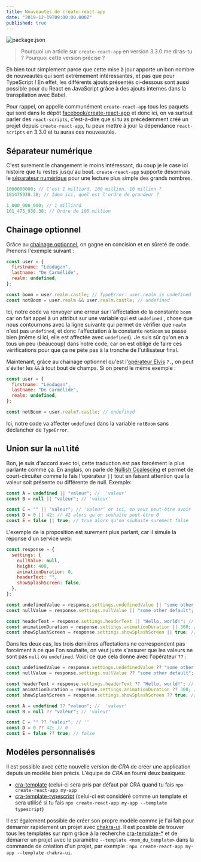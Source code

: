 ```yaml
---
title: Nouveautés de create-react-app
date: "2019-12-19T09:00:00.000Z"
published: true
---
```


![package.json](./package-json.png)

> Pourquoi un article sur `create-react-app` en version 3.3.0 me diras-tu ?
> Pourquoi cette version précise ?

Eh bien tout simplement parce que cette mise à jour apporte un bon nombre de
nouveautés qui sont extrêmement intéressantes, et pas que pour TypeScript ! En
effet, les différents ajouts présentés ci-dessous sont aussi possible pour du
React en JavaScript grâce à des ajouts internes dans la transpilation avec Babel.

Pour rappel, on appelle communément `create-react-app` tous les paquets qui sont
dans le dépôt [facebook/create-react-app](https://github.com/facebook/create-react-app)
et donc ici, on va surtout parler des `react-scripts`, c'est-à-dire que si tu as
précédemment créé un projet depuis `create-react-app`, tu peux mettre à jour la
dépendance `react-scripts` en 3.3.0 et tu auras ces nouveautés.

## Séparateur numérique

C'est surement le changement le moins intéressant, du coup je le case ici
histoire que tu restes jusqu'au bout. `create-react-app` supporte désormais le
[séparateur numérique](https://tc39.es/proposal-numeric-separator/) pour une
lecture plus simple des grands nombres.

```javascript {4-5}
1000000000; // C'est 1 milliard, 100 million, 10 million ?
101475938.38; // Idem ici, quel est l'ordre de grandeur ?

1_000_000_000; // 1 milliard
101_475_938.38; // Ordre de 100 million
```

## Chainage optionnel

Grâce au [chainage optionnel](https://tc39.es/proposal-optional-chaining/), on
gagne en concision et en sûreté de code. Prenons l'exemple suivant :

```javascript {7-8}
const user = {
  firstname: "Léodagan",
  lastname: "De Carmélide",
  realm: undefined,
};

const boom = user.realm.castle; // TypeError: user.realm is undefined
const notBoom = user.realm && user.realm.castle; // undefined
```

Ici, notre code va renvoyer une erreur sur l'affectation de la constante `boom`
car on fait appel à un attribut sur une variable qui est `undefined` , chose que
nous contournons avec la ligne suivante qui permet de vérifier que `realm` n'est
pas `undefined`, et donc l'affectation à la constante `notBoom` se passe bien
(même si ici, elle est affectée avec `undefined`). Je suis sûr qu'on en a tous
un peu (beaucoup) dans notre code, car on est obligé de faire ces vérifications
pour que ça ne pète pas à la tronche de l'utilisateur final.

Maintenant, grâce au chainage optionnel qu'est l'[opérateur Elvis](https://en.wikipedia.org/wiki/Elvis_operator)
`?.`, on peut s'éviter les `&&` à tout bout de champs. Si on prend le même
exemple :

```javascript {7}
const user = {
  firstname: "Léodagan",
  lastname: "De Carmélide",
  realm: undefined,
};

const notBoom = user.realm?.castle; // undefined
```

Ici, notre code va affecter `undefined` dans la variable `notBoom` sans
déclancher de `TypeError`.

## Union sur la `null`ité

Bon, je suis d'accord avec toi, cette traduction est pas forcément la plus
parlante comme ça. En anglais, on parle de [Nullish Coalescing](https://tc39.es/proposal-nullish-coalescing/)
et permet de court-circuiter comme le fais l'opérateur `||` tout en faisant
attention que la valeur soit présente ou différente de null. Exemple:

```javascript
const A = undefined || "valeur"; //  'valeur'
const B = null || "valeur"; // 'valeur'

const C = "" || "valeur"; // 'valeur' or ici, on veut peut-être avoir ''
const D = 0 || 42; // 42 alors qu'on souhaite peut-être 0
const E = false || true; // true alors qu'on souhaite surement false
```

L'exemple de la proposition est surement plus parlant, car il simule la réponse d'un service web:

```javascript {14-16}
const response = {
  settings: {
    nullValue: null,
    height: 400,
    animationDuration: 0,
    headerText: "",
    showSplashScreen: false,
  },
};

const undefinedValue = response.settings.undefinedValue || "some other default"; // result: 'some other default'
const nullValue = response.settings.nullValue || "some other default"; // result: 'some other default'

const headerText = response.settings.headerText || "Hello, world!"; // Potentially unintended. '' is falsy, result: 'Hello, world!'
const animationDuration = response.settings.animationDuration || 300; // Potentially unintended. 0 is falsy, result: 300
const showSplashScreen = response.settings.showSplashScreen || true; // Potentially unintended. false is falsy, result: true
```

Dans les deux cas, les trois dernières affectations ne correspondent pas forcément à ce que l'on souhaite, on veut juste s'assurer que les valeurs ne sont pas `null` ou `undefined`. Voici ce que cela donne avec l'opérateur `??` :

```javascript {4-6,11-13}
const undefinedValue = response.settings.undefinedValue ?? "some other default"; // result: 'some other default'
const nullValue = response.settings.nullValue ?? "some other default"; // result: 'some other default'

const headerText = response.settings.headerText ?? "Hello, world!"; // result: ''
const animationDuration = response.settings.animationDuration ?? 300; // result: 0
const showSplashScreen = response.settings.showSplashScreen ?? true; // result: false

const A = undefined ?? "valeur"; //  'valeur'
const B = null ?? "valeur"; // 'valeur'

const C = "" ?? "valeur"; // ''
const D = 0 ?? 42; // 0
const E = false ?? true; // false
```

## Modéles personnalisés

Il est possible avec cette nouvelle version de _CRA_ de créer une application
depuis un modèle bien précis. L'équipe de _CRA_ en fourni deux basiques:

- [cra-template](https://github.com/facebook/create-react-app/tree/master/packages/cra-template)
  (celui-ci sera pris par défaut par CRA quand tu fais `npx create-react-app my-app`
- [cra-template-typescript](https://github.com/facebook/create-react-app/tree/master/packages/cra-template-typescript)
  (celui-ci est considéré comme un template et sera utilisé si tu fais
  `npx create-react-app my-app --template typescript`)

Il est également possible de créer son propre modèle comme je l'ai fait pour
démarrer rapidement un projet avec [chakra-ui](https://github.com/yoannfleurydev/cra-template-chakra-ui).
Il est possible de trouver tous les templates sur npm grâce à la recherche
[cra-template-\*](https://www.npmjs.com/search?q=cra-template-*) et de démarrer
un projet avec le paramètre `--template <nom_du_template>` dans la commande de
création d'un projet, par exemple : `npx create-react-app my-app --template chakra-ui`.
